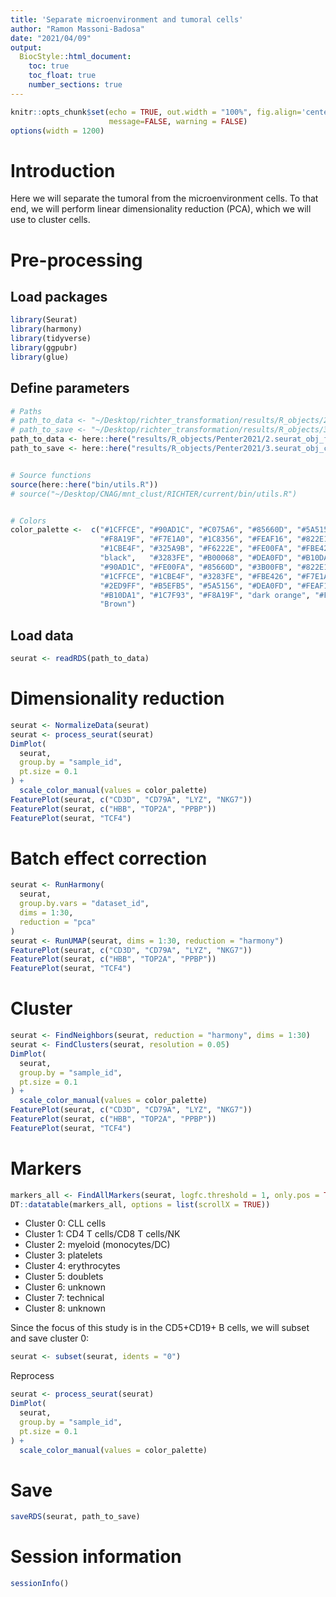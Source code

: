 ```yaml
---
title: 'Separate microenvironment and tumoral cells'
author: "Ramon Massoni-Badosa"
date: "2021/04/09"
output: 
  BiocStyle::html_document:
    toc: true
    toc_float: true
    number_sections: true
---
```


```r
knitr::opts_chunk$set(echo = TRUE, out.width = "100%", fig.align='center', 
                      message=FALSE, warning = FALSE)
options(width = 1200)
```


# Introduction

Here we will separate the tumoral from the microenvironment cells. To that end, we will perform linear dimensionality reduction (PCA), which we will use to cluster cells.


# Pre-processing

## Load packages

```r
library(Seurat)
library(harmony)
library(tidyverse)
library(ggpubr)
library(glue)
```


## Define parameters

```r
# Paths
# path_to_data <- "~/Desktop/richter_transformation/results/R_objects/2.seurat_obj_filtered_Penter2021.rds"
# path_to_save <- "~/Desktop/richter_transformation/results/R_objects/3.seurat_obj_clustered_Penter2021.rds"
path_to_data <- here::here("results/R_objects/Penter2021/2.seurat_obj_filtered_Penter2021.rds")
path_to_save <- here::here("results/R_objects/Penter2021/3.seurat_obj_clustered_Penter2021.rds")


# Source functions
source(here::here("bin/utils.R"))
# source("~/Desktop/CNAG/mnt_clust/RICHTER/current/bin/utils.R")


# Colors
color_palette <-  c("#1CFFCE", "#90AD1C", "#C075A6", "#85660D", "#5A5156", "#AA0DFE",   
                    "#F8A19F", "#F7E1A0", "#1C8356", "#FEAF16", "#822E1C", "#C4451C",   
                    "#1CBE4F", "#325A9B", "#F6222E", "#FE00FA", "#FBE426", "#16FF32", 
                    "black",   "#3283FE", "#B00068", "#DEA0FD", "#B10DA1", "#E4E1E3",   
                    "#90AD1C", "#FE00FA", "#85660D", "#3B00FB", "#822E1C", "coral2", 
                    "#1CFFCE", "#1CBE4F", "#3283FE", "#FBE426", "#F7E1A0", "#325A9B",   
                    "#2ED9FF", "#B5EFB5", "#5A5156", "#DEA0FD", "#FEAF16", "#683B79",   
                    "#B10DA1", "#1C7F93", "#F8A19F", "dark orange", "#FEAF16", "#FBE426",  
                    "Brown")
```


## Load data

```r
seurat <- readRDS(path_to_data)
```


# Dimensionality reduction

```r
seurat <- NormalizeData(seurat)
seurat <- process_seurat(seurat)
DimPlot(
  seurat,
  group.by = "sample_id",
  pt.size = 0.1
) +
  scale_color_manual(values = color_palette)
FeaturePlot(seurat, c("CD3D", "CD79A", "LYZ", "NKG7"))
FeaturePlot(seurat, c("HBB", "TOP2A", "PPBP"))
FeaturePlot(seurat, "TCF4")
```


# Batch effect correction

```r
seurat <- RunHarmony(
  seurat,
  group.by.vars = "dataset_id",
  dims = 1:30,
  reduction = "pca"
)
seurat <- RunUMAP(seurat, dims = 1:30, reduction = "harmony")
FeaturePlot(seurat, c("CD3D", "CD79A", "LYZ", "NKG7"))
FeaturePlot(seurat, c("HBB", "TOP2A", "PPBP"))
FeaturePlot(seurat, "TCF4")
```


# Cluster

```r
seurat <- FindNeighbors(seurat, reduction = "harmony", dims = 1:30)
seurat <- FindClusters(seurat, resolution = 0.05)
DimPlot(
  seurat,
  group.by = "sample_id",
  pt.size = 0.1
) +
  scale_color_manual(values = color_palette)
FeaturePlot(seurat, c("CD3D", "CD79A", "LYZ", "NKG7"))
FeaturePlot(seurat, c("HBB", "TOP2A", "PPBP"))
FeaturePlot(seurat, "TCF4")
```


# Markers

```r
markers_all <- FindAllMarkers(seurat, logfc.threshold = 1, only.pos = TRUE)
DT::datatable(markers_all, options = list(scrollX = TRUE))
```


* Cluster 0: CLL cells
* Cluster 1: CD4 T cells/CD8 T cells/NK
* Cluster 2: myeloid (monocytes/DC)
* Cluster 3: platelets
* Cluster 4: erythrocytes
* Cluster 5: doublets
* Cluster 6: unknown
* Cluster 7: technical
* Cluster 8: unknown


Since the focus of this study is in the CD5+CD19+ B cells, we will subset and save cluster 0:

```r
seurat <- subset(seurat, idents = "0")
```


Reprocess

```r
seurat <- process_seurat(seurat)
DimPlot(
  seurat,
  group.by = "sample_id",
  pt.size = 0.1
) +
  scale_color_manual(values = color_palette)
```


# Save

```r
saveRDS(seurat, path_to_save)
```


# Session information

```r
sessionInfo()
```

